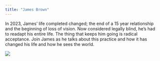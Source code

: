 ```yaml
---
title: "James Brown"
---
```


In 2023, James' life completed changed; the end of a 15 year relationship and the beginning of loss of vision. Now considered legally blind, he's had to readapt his entire life. The thing that keeps him going is radical acceptance. Join James as he talks about this practice and how it has changed his life and how he sees the world.

![](images/james brown.jpg)
